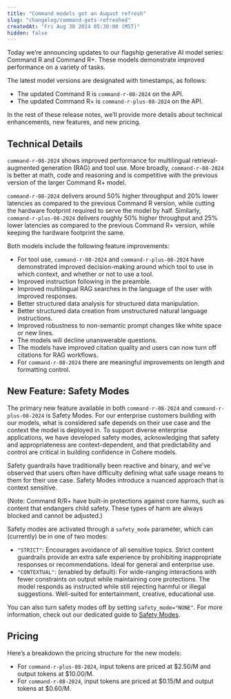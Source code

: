 ```yaml
---
title: "Command models get an August refresh"
slug: "changelog/command-gets-refreshed"
createdAt: "Fri Aug 30 2024 05:30:00 (MST)"
hidden: false
---
```


Today we’re announcing updates to our flagship generative AI model series: Command R and Command R+. These models demonstrate improved performance on a variety of tasks. 

The latest model versions are designated with timestamps, as follows:
- The updated Command R is `command-r-08-2024` on the API.
- The updated Command R+ is `command-r-plus-08-2024` on the API.

In the rest of these release notes, we’ll provide more details about technical enhancements, new features, and new pricing.

## Technical Details

`command-r-08-2024` shows improved performance for multilingual retrieval-augmented generation (RAG) and tool use. More broadly, `command-r-08-2024` is better at math, code and reasoning and is competitive with the previous version of the larger Command R+ model.

`command-r-08-2024` delivers around 50% higher throughput and 20% lower latencies as compared to the previous Command R version, while cutting the hardware footprint required to serve the model by half. Similarly, `command-r-plus-08-2024` delivers roughly 50% higher throughput and 25% lower latencies as compared to the previous Command R+ version, while keeping the hardware footprint the same.

Both models include the following feature improvements:
- For tool use, `command-r-08-2024` and `command-r-plus-08-2024` have demonstrated improved decision-making around which tool to use in which context, and whether or not to use a tool.
- Improved instruction following in the preamble.
- Improved multilingual RAG searches in the language of the user with improved responses.
- Better structured data analysis for structured data manipulation. 
- Better structured data creation from unstructured natural language instructions.
- Improved robustness to non-semantic prompt changes like white space or new lines.
- The models will decline unanswerable questions.
- The models have improved citation quality and users can now turn off citations for RAG workflows.
- For `command-r-08-2024` there are meaningful improvements on length and formatting control.

## New Feature: Safety Modes

The primary new feature available in both `command-r-08-2024` and `command-r-plus-08-2024` is Safety Modes. For our enterprise customers building with our models, what is considered safe depends on their use case and the context the model is deployed in. To support diverse enterprise applications, we have developed safety modes, acknowledging that safety and appropriateness are context-dependent, and that predictability and control are critical in building confidence in Cohere models.

Safety guardrails have traditionally been reactive and binary, and we’ve observed that users often have difficulty defining what safe usage means to them for their use case. Safety Modes introduce a nuanced approach that is context sensitive.

(Note: Command R/R+ have built-in protections against core harms, such as content that endangers child safety. These types of harm are always blocked and cannot be adjusted.)

Safety modes are activated through a `safety_mode` parameter, which can (currently) be in one of two modes:
- `"STRICT"`: Encourages avoidance of all sensitive topics. Strict content guardrails provide an extra safe experience by prohibiting inappropriate responses or recommendations. Ideal for general and enterprise use.
- `"CONTEXTUAL"`: (enabled by default): For wide-ranging interactions with fewer constraints on output while maintaining core protections. The model responds as instructed while still rejecting harmful or illegal suggestions. Well-suited for entertainment, creative, educational use. 

You can also turn safety modes off by setting `safety_mode="NONE"`. For more information, check out our dedicated guide to [Safety Modes](https://docs.cohere.com/docs/safety-modes).

## Pricing
Here’s a breakdown the pricing structure for the new models:

- For `command-r-plus-08-2024`, input tokens are priced at $2.50/M and output tokens at $10.00/M. 
- For `command-r-08-2024`, input tokens are priced at $0.15/M and output tokens at $0.60/M.